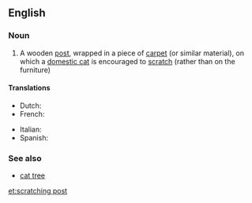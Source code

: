 ==English==

===Noun===
{{wikipedia}}
{{en-noun|head=[[scratching]] [[post]]}}

# A wooden [[post]], wrapped in a piece of [[carpet]] (or similar material), on which a [[domestic cat]] is encouraged to [[scratch]] (rather than on the furniture)

====Translations====
{{trans-top|wooden post on which a cat scratches}}
* Dutch: {{t|nl|krabpaal|m}}
* French: {{t+|fr|griffoir|m}}
{{trans-mid}}
* Italian: {{t-|it|grattatoio|m}}
* Spanish: {{t-|es|rascador|m}}
{{trans-bottom}}

===See also===
* [[cat tree]]

[[et:scratching post]]